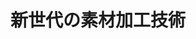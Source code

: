 ﻿---
title: "新世代の素材加工技術"
category: "工学院"
vol: "49"
interviewee: "村上・大竹 "
url: ""
tags: []
pdf: "49-2.pdf"
facephoto: ""
career: ""
preface: "材料を加工して機能を持たせることは工業の基本である。村上･大竹は、素材の強度や耐性を劇的に高める製法を開発している。その技術のカギとなるのが、実用化の研究が始まった炭素系の新物質だ。"
---
